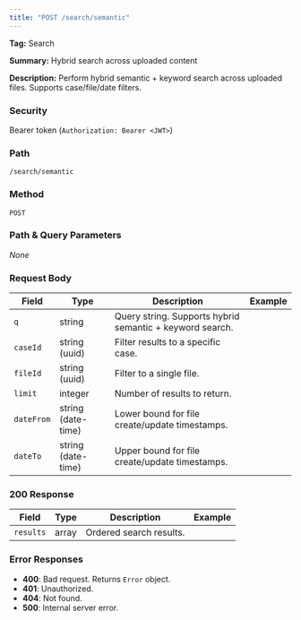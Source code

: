 ```yaml
---
title: "POST /search/semantic"
---
```


**Tag:** Search

**Summary:** Hybrid search across uploaded content

**Description:** Perform hybrid semantic + keyword search across uploaded files. Supports case/file/date filters.

### Security
Bearer token (`Authorization: Bearer <JWT>`)

### Path
`/search/semantic`

### Method
`POST`

### Path & Query Parameters
_None_

### Request Body
| Field | Type | Description | Example |
|------|------|-------------|---------|
| `q` | string | Query string. Supports hybrid semantic + keyword search. |  |
| `caseId` | string (uuid) | Filter results to a specific case. |  |
| `fileId` | string (uuid) | Filter to a single file. |  |
| `limit` | integer | Number of results to return. |  |
| `dateFrom` | string (date-time) | Lower bound for file create/update timestamps. |  |
| `dateTo` | string (date-time) | Upper bound for file create/update timestamps. |  |

### 200 Response
| Field | Type | Description | Example |
|------|------|-------------|---------|
| `results` | array | Ordered search results. |  |

### Error Responses
- **400**: Bad request. Returns `Error` object.
- **401**: Unauthorized.
- **404**: Not found.
- **500**: Internal server error.

